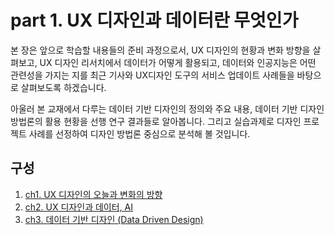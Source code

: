 # part 1. UX 디자인과 데이터란 무엇인가

본 장은 앞으로 학습할 내용들의 준비 과정으로서, UX 디자인의 현황과 변화 방향을 살펴보고, UX 디자인 리서치에서 데이터가 어떻게 활용되고, 데이터와 인공지능은 어떤 관련성을 가지는 지를 최근 기사와 UX디자인 도구의 서비스 업데이트 사례들을 바탕으로 살펴보도록 하겠습니다.

아울러 본 교재에서 다루는 데이터 기반 디자인의 정의와 주요 내용, 데이터 기반 디자인 방법론의 활용 현황을 선행 연구 결과들로 알아봅니다. 그리고 실습과제로 디자인 프로젝트 사례를 선정하여 디자인 방법론 중심으로 분석해 볼 것입니다.

## 구성

1. [ch1. UX 디자인의 오늘과 변화의 방향](1-1 UX 디자인의 오늘과 변화의 방향.qmd)
2. [ch2. UX 디자인과 데이터, AI](1-2 UX 디자인과 데이터, AI.qmd)
3. [ch3. 데이터 기반 디자인 (Data Driven Design)](1-3 데이터 기반 디자인 (Data Driven Design).qmd)